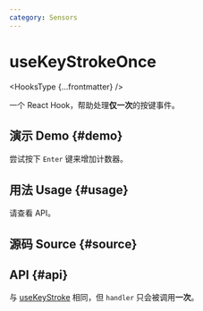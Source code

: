 ```yaml
---
category: Sensors
---
```


# useKeyStrokeOnce


<HooksType {...frontmatter} />

一个 React Hook，帮助处理**仅一次**的按键事件。

## 演示 Demo \{#demo}

尝试按下 `Enter` 键来增加计数器。


<App />

## 用法 Usage \{#usage}

请查看 API。

## 源码 Source \{#source}


<Source />

## API \{#api}

与 [useKeyStroke](/reference/use-key-stroke) 相同，但 `handler` 只会被调用**一次**。
